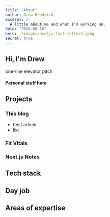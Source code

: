 ```yaml
---
title: "About"
author: Drew Bredvick
excerpt: >-
  A little about me and what I'm working on.
date: "2020-08-18"
hero: ./images/nextjs-fast-refresh.jpeg
secret: true
---
```


## Hi, I'm Drew

one-line elevator pitch

#### Personal stuff here

## Projects

### This blog

- best article
- list

### Fit Vitals

### Next.js Notes

## Tech stack

## Day job

## Areas of expertise
